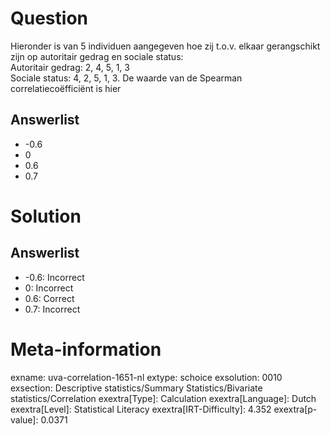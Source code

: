 Question
========

Hieronder is van 5 individuen aangegeven hoe zij t.o.v. elkaar
gerangschikt zijn op autoritair gedrag en sociale status:\
Autoritair gedrag: 2, 4, 5, 1, 3\
Sociale status: 4, 2, 5, 1, 3. De waarde van de Spearman
correlatiecoëfficiënt is hier

Answerlist
----------

* -0.6
* 0
* 0.6
* 0.7

Solution
========

Answerlist
----------

* -0.6: Incorrect
* 0: Incorrect
* 0.6: Correct
* 0.7: Incorrect

Meta-information
================
exname: uva-correlation-1651-nl
extype: schoice
exsolution: 0010
exsection: Descriptive statistics/Summary Statistics/Bivariate statistics/Correlation
exextra[Type]: Calculation
exextra[Language]: Dutch
exextra[Level]: Statistical Literacy
exextra[IRT-Difficulty]: 4.352
exextra[p-value]: 0.0371
